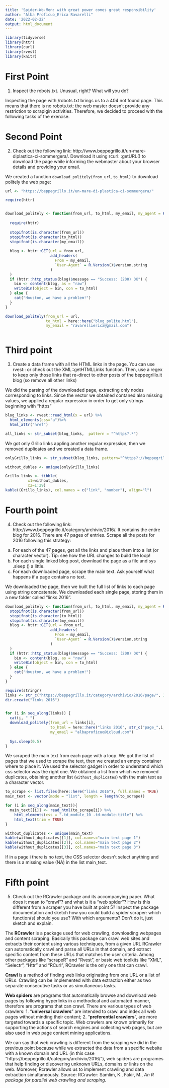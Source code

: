 ```yaml
---
title: 'Spider-Wo-Men: with great power comes great responsibility'
author: "Alba Proficuo_Erica Ravarelli"
date: '2022-02-22'
output: html_document
---
```


```r
library(tidyverse)
library(httr)
library(curl)
library(rvest)
library(knitr)
```

# First Point

1)	Inspect the robots.txt. Unusual, right? What will you do?

Inspecting the page with /robots.txt brings us to a 404 not found page.  This means that there is no robots.txt: the web master doesn't provide any restriction to scrapigin activities. Therefore, we decided to proceed with the following tasks of the exercise.

# Second Point

2)	Check out the following link: http://www.beppegrillo.it/un-mare-diplastica-ci-sommergera/. Download it using rcurl: :getURL() to download the page while informing the webmaster about your browser details and providing your email.

We created a function `download_politely(from_url,to_html)` to download politely the web page:

```r
url <- "https://beppegrillo.it/un-mare-di-plastica-ci-sommergera/"

require(httr)


download_politely <- function(from_url, to_html, my_email, my_agent = R.Version()$version.string) {
  
  require(httr)
  
  stopifnot(is.character(from_url))
  stopifnot(is.character(to_html))
  stopifnot(is.character(my_email))
  
  blog <- httr::GET(url = from_url, 
                    add_headers(
                      From = my_email, 
                      `User-Agent` = R.Version()$version.string
                    )
  )
  if (httr::http_status(blog)$message == "Success: (200) OK") {
    bin <- content(blog, as = "raw")
    writeBin(object = bin, con = to_html)
  } else {
    cat("Houston, we have a problem!")
  }
}

download_politely(from_url = url, 
                  to_html = here::here("blog_polite.html"), 
                  my_email = "ravarellierica@gmail.com")



```

# Third point 

3)	Create a data frame with all the HTML links in the page. You can use rvest:: or check out the XML::getHTMLLinks function. Then, use a regex to keep only those links that re-direct to other posts of the beppegrillo.it blog (so remove all other links)

We did the parsing of the downloaded page, extracting only nodes corresponding to links. Since the vector we obtained contaned also missing values, we applied a regular expression in order to get only strings beginning with "https"

```r
blog_links <- rvest::read_html(x = url) %>% 
  html_elements(css="a")%>% 
  html_attr("href")

all_links <- str_subset(blog_links,  pattern = "^https?.*")
```

We got only Grillo links appling another regular expression, then we removed duplicates and we created a data frame.

```r
onlyGrillo_links <- str_subset(blog_links, pattern="^https?://beppegrillo.it.*")

without_dubles <- unique(onlyGrillo_links)

Grillo_links <- tibble(
          x1=without_dubles,
          x2=1:29)
kable((Grillo_links), col.names = c("link", "number"), align="l")
```

# Fourth point

4)	Check out the following link: http://www.beppegrillo.it/category/archivio/2016/. It contains the entire blog for 2016. There are 47 pages of entries. Scrape all the posts for 2016 following this strategy: 
a. For each of the 47 pages, get all the links and place them into a list (or character vector). Tip: see how the URL changes to build the loop! 
b. For each single linked blog post, download the page as a file and sys .sleep () a little. 
c. For each downloaded page, scrape the main text. Ask yourself what happens if a page contains no text. 

We downloaded the page, then we built the full list of links to each page using string concatenate. We downloaded each single page, storing them in a new folder called "links 2016". 

```r

download_politely <- function(from_url, to_html, my_email, my_agent = R.Version()$version.string) {require(httr)
  stopifnot(is.character(from_url))
  stopifnot(is.character(to_html))
  stopifnot(is.character(my_email))
  blog <- httr::GET(url = from_url, 
                    add_headers(
                      From = my_email, 
                      `User-Agent` = R.Version()$version.string
                    )
  )
  if (httr::http_status(blog)$message == "Success: (200) OK") {
    bin <- content(blog, as = "raw")
    writeBin(object = bin, con = to_html)
  } else {
    cat("Houston, we have a problem!")
  }
}

require(stringr)
links <- str_c("https://beppegrillo.it/category/archivio/2016/page/", 1:47)
dir.create("links 2016")   


for (i in seq_along(links)) {
  cat(i, " ")
  download_politely(from_url = links[i], 
                    to_html = here::here("links 2016", str_c("page_",i,".html")), 
                    my_email = "albaproficuo@icloud.com")
  
  Sys.sleep(0.5)
}
```

We scraped the main text from each page with a loop. We got the list of pages that we used to scrape the text, then we created an empty container where to place it. We used the selector gadget in order to understand which css selector was the right one. We obtained a list from which we removed duplicates, obtaining another list (`without_duplicates`) with the main text as a character vector.

```r
to_scrape <- list.files(here::here("links 2016"), full.names = TRUE)   
main_text <- vector(mode = "list", length = length(to_scrape))    

for (i in seq_along(main_text)){
  main_text[[i]] <- read_html(to_scrape[i]) %>% 
    html_elements(css = ".td_module_10 .td-module-title") %>% 
    html_text(trim = TRUE)
}

without_duplicates <- unique(main_text)
kable(without_duplicates[[1]], col.names="main text page 1")
kable(without_duplicates[[2]], col.names="main text page 2")
kable(without_duplicates[[3]], col.names="main text page 3")
```


If in a page i there is no text, the CSS selector doesn't select anything and there is a missing value (NA) in the list main_text.

# Fifth point

5)	Check out the RCrawler package and its accompanying paper. What does it mean to “crawl”? and what is it a “web spider”? How is this different from a scraper you have built at point 5? Inspect the package documentation and sketch how you could build a spider scraper: which function(s) should you use? With which arguments? Don't do it, just sketch and explain.

The **RCrawler** is a package used for web crawling, downloading webpages and content scraping.
Basically this package can crawl web sites and extracts their content using various 
techniques, from a given URL RCrawler can automatically crawl and parse all URLs in that 
domain, and extract specific content from these URLs that matches the user criteria.
Among other packages like "scrapeR" and "Rvest", or basic web toolkits like "XML", "Selectr",
"Httr" and "RCurl", RCrawler is the only one that can crawl. 

**Crawl** is a method of finding web links originating from one URL or a list of URLs. Crawling 
can be implemented with data extraction either as two separate consecutive tasks or as 
simultaneous tasks. 

**Web spiders** are programs that automatically browse and download web pages by following 
hyperlinks in a methodical and automated manner, therefore are programs that can 
crawl. There are various types of web crawlers:
  1. "**universal crawlers**" are intended to crawl and index all web pages without minding 
      their content;
  2. "**preferential crawlers**", are more targeted towards a specific topic. 
Web crawlers are known primarily for supporting the actions of search engines and collecting
web pages, but are also used in web page content mining applications. 

We can say that web crawling is different from the scraping we did in the previous point 
because while we extracted the data from a specific website with a known domain and URL 
(in this case "https://beppegrillo.it/category/archivio/2016/"), web spiders are 
programes that help finding or discovering unknown URLs, domains or links on the web. 
Moreover, Rcrawler allows us to implement crawling and data extraction simultaneously. 
Source: RCrawler: Samlim, K., Fakir, M., _An R package for parallel web crawling and scraping_.






